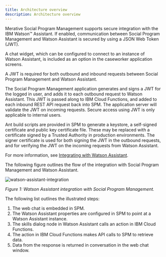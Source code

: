 ```yaml
---
title: Architecture overview
description: Architecture overview
--- 
```


Merative Social Program Management supports secure integration with the IBM Watson™ Assistant. If enabled, communication between Social Program Management and Watson Assistant is secured by using a JSON Web Token (JWT).

A chat widget, which can be configured to connect to an instance of Watson Assistant, is included as an option in the caseworker application screens.

A JWT is required for both outbound and inbound requests between Social Program Management and Watson Assistant.

The Social Program Management application generates and signs a JWT for the logged in user, and adds it to each outbound request to Watson Assistant.
This JWT is passed along to IBM Cloud Functions, and added to each inbound REST API request back into SPM. The application server will validate the JWT on incoming requests. Secure access using JWT is only applicable to internal users.

Ant build scripts are provided in SPM to generate a keystore, a self-signed certificate and public key certificate file.
These may be replaced with a certificate signed by a Trusted Authority in production environments.
The signer certificate is used for both signing the JWT in the outbound requests, and for verifying the JWT on the incoming requests from Watson Assistant.

For more information, see [Integrating with Watson Assistant](https://www.ibm.com/docs/spm/8.0.0?topic=applications-integrating-watson-assistant).

The following figure outlines the flow of the integration with Social Program Management and Watson Assistant.  

![watson-assistant-integration](../../images/watson-assistant-integration.png)

<Caption fullWidth>

*Figure 1: Watson Assistant integration with Social Program Management.*

</Caption>

The following list outlines the illustrated steps:

1. The web chat is embedded in SPM.
2. The Watson Assistant properties are configured in SPM to point at a Watson Assistant instance.
3. The skills dialog node in Watson Assistant calls an action in IBM Cloud Functions.
4. The action in IBM Cloud Functions makes API calls to SPM to retrieve data.
5. Data from the response is returned in conversation in the web chat window.
